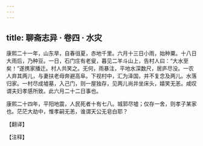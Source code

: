 ```yaml
---
---
---
```

title: 聊斋志异 · 卷四 · 水灾
---

康熙二十一年，山东旱，自春徂夏，赤地千里。六月十三日小雨，始种粟。十八日大雨后，乃种豆。一日，石门庄有老叟，暮见二羊斗山上，告村人曰：“大水至矣！”遂携家播迁。村人共笑之。无何，雨暴注，平地水深数尺，居庐尽没。一农人弃其两儿，与妻扶老母奔避高阜。下视村中，汇为泽国，并不复念及两儿。水落归家。一村尽成墟墓，入己门，则一屋独存，见两儿尚并坐床头，嬉笑无恙。咸叹谓夫妇孝感所致。此六月二十二日事也。

康熙二十四年，平阳地震，人民死者十有七八。城郭尽墟；仅存一舍，则孝子某家也。茫茫大劫中，惟孝嗣无恙，谁谓天公无皂白耶？

【翻译】

【注释】

